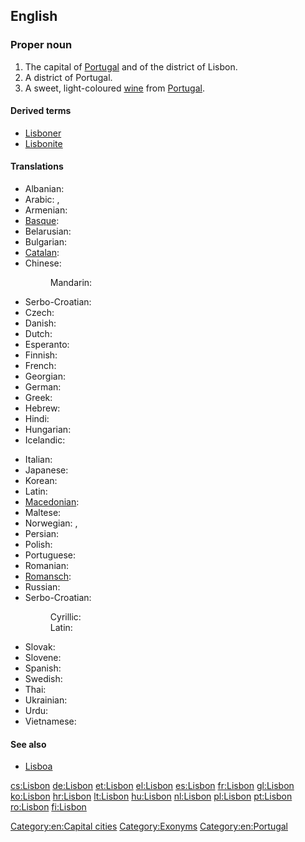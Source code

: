 {{wikipedia}}
==English==
{{rfc-auto}}

===Proper noun===
{{en-proper noun}}

# The capital of [[Portugal]] and of the district of Lisbon.
# A district of Portugal.
# A sweet, light-coloured [[wine]] from [[Portugal]].

====Derived terms====
* [[Lisboner]]
* [[Lisbonite]]

====Translations====
{{trans-top|capital of Portugal}}
* Albanian: {{t-|sq|Lisbonës|xs=Albanian}}
* Arabic: {{t-|ar|لشبونة|f|tr=lishbuuna}}, {{qualifier|archaic}} {{t-|ar|أشبونة|f|tr=ʔushbuna|sc=Arab}}
* Armenian: {{t-|hy|Լիսաբոն|tr=Lisabon}}
* [[Basque]]: {{t+|eu|Lisboa}}
* Belarusian: {{t-|be|Лісабон|m|tr=Lisabón|xs=Belarusian}}
* Bulgarian: {{t-|bg|Лисабон|m|tr=Lisabon}}
* [[Catalan]]: {{t-|ca|Lisboa|f}}
* Chinese:
*: Mandarin: {{t-|cmn|里斯本|tr=Lǐsīběn|sc=Hani}}
* Serbo-Croatian: {{t|sh|Lisabon|m}}
* Czech: {{t+|cs|Lisabon|m}}
* Danish: {{t-|da|Lissabon}}
* Dutch: {{t-|nl|Lissabon}}
* Esperanto: {{t-|eo|Lisbono}}
* Finnish: {{t+|fi|Lissabon}}
* French: {{t+|fr|Lisbonne|f}}
* Georgian: {{t-|ka|ლისაბონი|tr=lisaboni|sc=Geor|xs=Georgian}}
* German: {{t+|de|Lissabon|n}}
* Greek: {{t-|el|Λισσαβώνα|f|tr=Lissabóna}}
* Hebrew: {{t-|he|ליסבון}}
* Hindi: {{t-|hi|लिस्बन|tr=lisban|xs=Hindi}}
* Hungarian: {{t+|hu|Lisszabon}}
* Icelandic: {{t-|is|Lissabon|n}}
{{trans-mid}}
* Italian: {{t-|it|Lisbona|f}}
* Japanese: {{t-|ja|リスボン|tr=Risubon}}
* Korean: {{t+|ko|리스본|tr=Riseubon|sc=Hang}}
* Latin: {{t-|la|Olisipo|f|alt=Olisīpō}}
* [[Macedonian]]: {{t-|mk|Лисабон|m|tr=Lísabon}}
* Maltese: {{t-|mt|Lisbona|xs=Maltese}}
* Norwegian: {{t+|no|Lisboa}},  {{t+|no|Lissabon}}
* Persian: {{t-|fa|لیسبون|tr=Lisbon}}
* Polish: {{t+|pl|Lizbona|f}}
* Portuguese: {{t+|pt|Lisboa|f}}
* Romanian: {{t+|ro|Lisabona}}
* [[Romansch]]: {{t-|rm|Lisbona|f}}
* Russian: {{t-|ru|Лиссабон|m|tr=Lissabón}}
* Serbo-Croatian:
*: Cyrillic: {{t-|sh|Лисабон|m|sc=Cyrl|xs=Serbo-Croatian}}
*: Latin: {{t-|sh|Lisabon|m|xs=Serbo-Croatian}}
* Slovak: {{t-|sk|Lisabon|m}}
* Slovene: {{t+|sl|Lizbona|f}}
* Spanish: {{t+|es|Lisboa|f}}
* Swedish: {{t+|sv|Lissabon}}
* Thai: {{t+|th|ลิสบอน|tr=lisbon}}
* Ukrainian: {{t-|uk|Лісабон|m|tr=Lisabón|xs=Ukrainian}}
* Urdu: {{t-|ur|لسبن|tr=lisban|xs=Urdu}}
* Vietnamese: {{t-|vi|Lisboa|xs=Vietnamese}}
{{trans-bottom}}

====See also====
* [[Lisboa]]

[[Category:en:Capital cities]]
[[Category:Exonyms]]
[[Category:en:Portugal]]

[[cs:Lisbon]]
[[de:Lisbon]]
[[et:Lisbon]]
[[el:Lisbon]]
[[es:Lisbon]]
[[fr:Lisbon]]
[[gl:Lisbon]]
[[ko:Lisbon]]
[[hr:Lisbon]]
[[lt:Lisbon]]
[[hu:Lisbon]]
[[nl:Lisbon]]
[[pl:Lisbon]]
[[pt:Lisbon]]
[[ro:Lisbon]]
[[fi:Lisbon]]